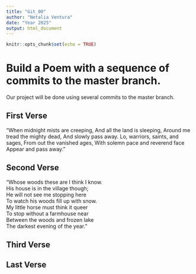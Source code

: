 ```yaml
---
title: "Git_00"
author: "Netalia Ventura"
date: "Year 2025"
output: html_document
---
```


```r
knitr::opts_chunk$set(echo = TRUE)
```
# Build a Poem with a sequence of commits to the master branch.
Our project will be done using several commits to the master branch.
<!-- Do not modify or change any text in "!--" bracketed areas such as this --- these are instructions to
you, if you change any of this the git program will notice it and compromise your git merging strategy !-->

## First Verse 
<!--Put the first five lines of a poem by Lewis Carrol in this section!-->

"When midnight mists are creeping,
And all the land is sleeping,
Around me tread the mighty dead,
And slowly pass away.
Lo, warriors, saints, and sages,
From out the vanished ages,
With solemn pace and reverend face
Appear and pass away."

## Second Verse
<!--Put the first five lines of a poem by Robert Frost here!-->

"Whose woods these are I think I know.   
His house is in the village though;   
He will not see me stopping here   
To watch his woods fill up with snow.   
My little horse must think it queer   
To stop without a farmhouse near   
Between the woods and frozen lake   
The darkest evening of the year."

## Third Verse
<!--Put the first two verses of The Walrus and the Carpenter here!-->

## Last Verse
<!--Put a short poem of your choice 8-20 lines,here!-->

